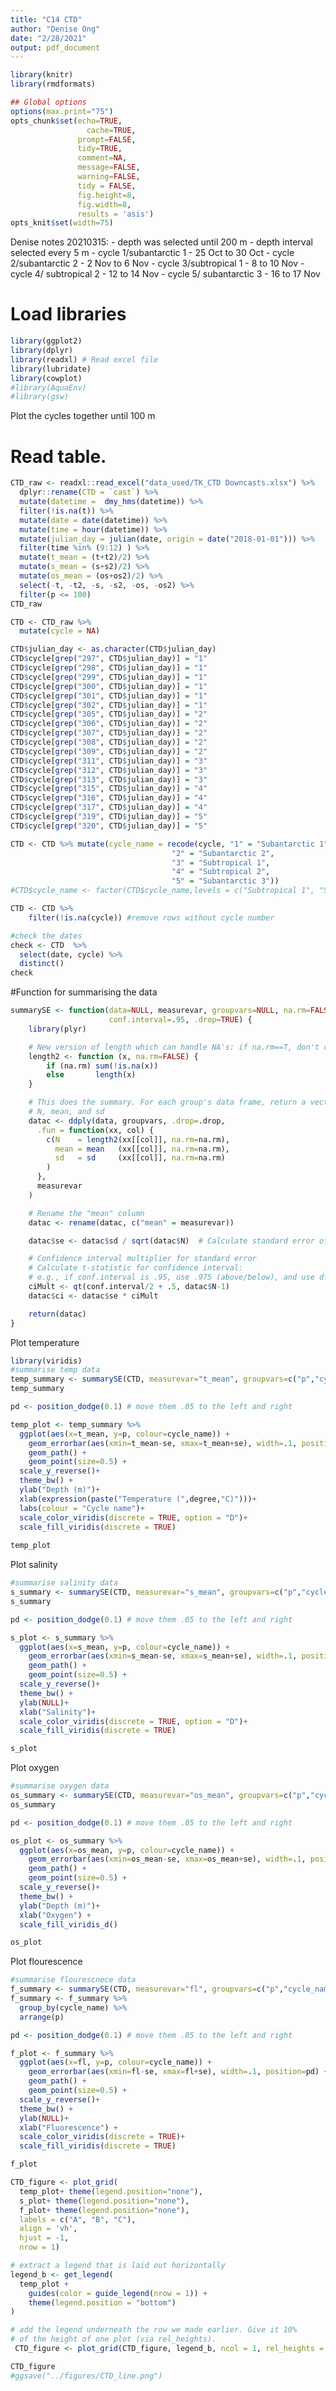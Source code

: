 ```yaml
---
title: "C14 CTD"
author: "Denise Ong"
date: "2/28/2021"
output: pdf_document
---
```


```r
library(knitr)
library(rmdformats)

## Global options
options(max.print="75")
opts_chunk$set(echo=TRUE,
	             cache=TRUE,
               prompt=FALSE,
               tidy=TRUE,
               comment=NA,
               message=FALSE,
               warning=FALSE,
               tidy = FALSE,
               fig.height=8, 
               fig.width=8,
               results = 'asis')
opts_knit$set(width=75)
```


Denise notes 20210315:
- depth was selected until 200 m
- depth interval selected every 5 m
- cycle 1/subantarctic 1 - 25 Oct to 30 Oct
- cycle 2/subantarctic 2 - 2 Nov to 6 Nov
- cycle 3/subtropical 1 - 8 to 10 Nov
- cycle 4/ subtropical 2 - 12 to 14 Nov
- cycle 5/ subantarctic 3 - 16 to 17 Nov

# Load libraries

```r
library(ggplot2)
library(dplyr)
library(readxl) # Read excel file
library(lubridate) 
library(cowplot)
#library(AquaEnv)
#library(gsw)
```

Plot the cycles together until 100 m

# Read table.
```r
CTD_raw <- readxl::read_excel("data_used/TK_CTD Downcasts.xlsx") %>%
  dplyr::rename(CTD = `cast`) %>%
  mutate(datetime =  dmy_hms(datetime)) %>%
  filter(!is.na(t)) %>%
  mutate(date = date(datetime)) %>%
  mutate(time = hour(datetime)) %>%
  mutate(julian_day = julian(date, origin = date("2018-01-01"))) %>%
  filter(time %in% (9:12) ) %>%
  mutate(t_mean = (t+t2)/2) %>%
  mutate(s_mean = (s+s2)/2) %>%
  mutate(os_mean = (os+os2)/2) %>%
  select(-t, -t2, -s, -s2, -os, -os2) %>%
  filter(p <= 100)
CTD_raw
```

```r
CTD <- CTD_raw %>%
  mutate(cycle = NA)

CTD$julian_day <- as.character(CTD$julian_day)
CTD$cycle[grep("297", CTD$julian_day)] = "1"
CTD$cycle[grep("298", CTD$julian_day)] = "1"
CTD$cycle[grep("299", CTD$julian_day)] = "1"
CTD$cycle[grep("300", CTD$julian_day)] = "1"
CTD$cycle[grep("301", CTD$julian_day)] = "1"
CTD$cycle[grep("302", CTD$julian_day)] = "1"
CTD$cycle[grep("305", CTD$julian_day)] = "2"
CTD$cycle[grep("306", CTD$julian_day)] = "2"
CTD$cycle[grep("307", CTD$julian_day)] = "2"
CTD$cycle[grep("308", CTD$julian_day)] = "2"
CTD$cycle[grep("309", CTD$julian_day)] = "2"
CTD$cycle[grep("311", CTD$julian_day)] = "3"
CTD$cycle[grep("312", CTD$julian_day)] = "3"
CTD$cycle[grep("313", CTD$julian_day)] = "3"
CTD$cycle[grep("315", CTD$julian_day)] = "4"
CTD$cycle[grep("316", CTD$julian_day)] = "4"
CTD$cycle[grep("317", CTD$julian_day)] = "4"
CTD$cycle[grep("319", CTD$julian_day)] = "5"
CTD$cycle[grep("320", CTD$julian_day)] = "5"

CTD <- CTD %>% mutate(cycle_name = recode(cycle, "1" = "Subantarctic 1",
                                    "2" = "Subantarctic 2",
                                    "3" = "Subtropical 1",
                                    "4" = "Subtropical 2",
                                    "5" = "Subantarctic 3")) 
#CTD$cycle_name <- factor(CTD$cycle_name,levels = c("Subtropical 1", "Subtropical 2", "Subantarctic 1", "Subantarctic 2", "Subantarctic 3")) 

CTD <- CTD %>%
    filter(!is.na(cycle)) #remove rows without cycle number

#check the dates
check <- CTD  %>% 
  select(date, cycle) %>%
  distinct()
check
```

#Function for summarising the data
```r
summarySE <- function(data=NULL, measurevar, groupvars=NULL, na.rm=FALSE,
                      conf.interval=.95, .drop=TRUE) {
    library(plyr)

    # New version of length which can handle NA's: if na.rm==T, don't count them
    length2 <- function (x, na.rm=FALSE) {
        if (na.rm) sum(!is.na(x))
        else       length(x)
    }

    # This does the summary. For each group's data frame, return a vector with
    # N, mean, and sd
    datac <- ddply(data, groupvars, .drop=.drop,
      .fun = function(xx, col) {
        c(N    = length2(xx[[col]], na.rm=na.rm),
          mean = mean   (xx[[col]], na.rm=na.rm),
          sd   = sd     (xx[[col]], na.rm=na.rm)
        )
      },
      measurevar
    )

    # Rename the "mean" column    
    datac <- rename(datac, c("mean" = measurevar))

    datac$se <- datac$sd / sqrt(datac$N)  # Calculate standard error of the mean

    # Confidence interval multiplier for standard error
    # Calculate t-statistic for confidence interval: 
    # e.g., if conf.interval is .95, use .975 (above/below), and use df=N-1
    ciMult <- qt(conf.interval/2 + .5, datac$N-1)
    datac$ci <- datac$se * ciMult

    return(datac)
}
```

Plot temperature

```r
library(viridis)
#summarise temp data
temp_summary <- summarySE(CTD, measurevar="t_mean", groupvars=c("p","cycle_name"), na.rm=TRUE)
temp_summary

pd <- position_dodge(0.1) # move them .05 to the left and right

temp_plot <- temp_summary %>%
  ggplot(aes(x=t_mean, y=p, colour=cycle_name)) + 
    geom_errorbar(aes(xmin=t_mean-se, xmax=t_mean+se), width=.1, position=pd) +
    geom_path() +
    geom_point(size=0.5) +
  scale_y_reverse()+
  theme_bw() +
  ylab("Depth (m)")+
  xlab(expression(paste("Temperature (",degree,"C)")))+
  labs(colour = "Cycle name")+
  scale_color_viridis(discrete = TRUE, option = "D")+
  scale_fill_viridis(discrete = TRUE) 
 
temp_plot

```

Plot salinity

```r
#summarise salinity data
s_summary <- summarySE(CTD, measurevar="s_mean", groupvars=c("p","cycle_name"), na.rm=TRUE)
s_summary

pd <- position_dodge(0.1) # move them .05 to the left and right

s_plot <- s_summary %>%
  ggplot(aes(x=s_mean, y=p, colour=cycle_name)) + 
    geom_errorbar(aes(xmin=s_mean-se, xmax=s_mean+se), width=.1, position=pd) +
    geom_path() +
    geom_point(size=0.5) +
  scale_y_reverse()+
  theme_bw() +
  ylab(NULL)+
  xlab("Salinity")+
  scale_color_viridis(discrete = TRUE, option = "D")+
  scale_fill_viridis(discrete = TRUE) 

s_plot

```

Plot oxygen

```r
#summarise oxygen data
os_summary <- summarySE(CTD, measurevar="os_mean", groupvars=c("p","cycle_name"), na.rm=TRUE)
os_summary

pd <- position_dodge(0.1) # move them .05 to the left and right

os_plot <- os_summary %>%
  ggplot(aes(x=os_mean, y=p, colour=cycle_name)) + 
    geom_errorbar(aes(xmin=os_mean-se, xmax=os_mean+se), width=.1, position=pd) +
    geom_path() +
    geom_point(size=0.5) +
  scale_y_reverse()+
  theme_bw() +
  ylab("Depth (m)")+
  xlab("Oxygen") +
  scale_fill_viridis_d()

os_plot

```

Plot flourescence

```r
#summarise flourescnece data
f_summary <- summarySE(CTD, measurevar="fl", groupvars=c("p","cycle_name"), na.rm=TRUE)
f_summary <- f_summary %>%
  group_by(cycle_name) %>%
  arrange(p)

pd <- position_dodge(0.1) # move them .05 to the left and right

f_plot <- f_summary %>%
  ggplot(aes(x=fl, y=p, colour=cycle_name)) + 
    geom_errorbar(aes(xmin=fl-se, xmax=fl+se), width=.1, position=pd) +
    geom_path() +
    geom_point(size=0.5) +
  scale_y_reverse()+
  theme_bw() +
  ylab(NULL)+
  xlab("Fluorescence") +
  scale_color_viridis(discrete = TRUE)+
  scale_fill_viridis(discrete = TRUE) 

f_plot

```

```r
CTD_figure <- plot_grid(
  temp_plot+ theme(legend.position="none"), 
  s_plot+ theme(legend.position="none"), 
  f_plot+ theme(legend.position="none"),
  labels = c("A", "B", "C"), 
  align = 'vh',
  hjust = -1,
  nrow = 1) 

# extract a legend that is laid out horizontally
legend_b <- get_legend(
  temp_plot + 
    guides(color = guide_legend(nrow = 1)) +
    theme(legend.position = "bottom")
)

# add the legend underneath the row we made earlier. Give it 10%
# of the height of one plot (via rel_heights).
 CTD_figure <- plot_grid(CTD_figure, legend_b, ncol = 1, rel_heights = c(1, .1))

CTD_figure
#ggsave("../figures/CTD_line.png")

```

